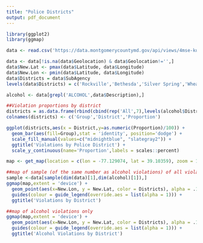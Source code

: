 ```yaml
---
title: "Police Districts"
output: pdf_document
---
```



```r
library(ggplot2)
library(ggmap)

data <- read.csv('https://data.montgomerycountymd.gov/api/views/4mse-ku6q/rows.csv?accessType=DOWNLOAD')

data <- data[!is.na(data$Geolocation) & data$Geolocation!='',]
data$New.Lat <- pmax(data$Latitude, data$Longitude)
data$New.Lon <- pmin(data$Latitude, data$Longitude)
data$Districts = data$SubAgency
levels(data$Districts) = c('Rockville','Bethesda','Silver Spring','Wheaton','Germantown','Gaithersburg','HQ')

alcohol <- data[grepl('ALCOHOL',data$Description),]
```


```r

##Violation proportions by district
districts = as.data.frame(rbind(cbind(rep('All',7),levels(alcohol$Districts),summary(data$SubAgency)/dim(data)[1]),cbind(rep('Alcohol',7),levels(alcohol$Districts),summary(alcohol$SubAgency)/dim(alcohol)[1])))
colnames(districts) <- c('Group','District','Proportion')

ggplot(districts,aes(x = District,y=as.numeric(Proportion)/100)) + 
  geom_bar(aes(fill=Group),stat = 'identity', position='dodge') + 
  scale_fill_manual(values=c("midnightblue", "slategray2")) + 
  ggtitle('Violations by Police District') + 
  scale_y_continuous(name='Proportion',labels = scales::percent)

```


```r

map <- get_map(location = c(lon = -77.129074, lat = 39.10359), zoom = 11,maptype='roadmap')

##map of sample (of the same number as alcohol violations) of all violations by district
sample <-data[sample(dim(data)[1],dim(alcohol)[1]),]
ggmap(map,extent = 'device') + 
  geom_point(aes(x=New.Lon, y = New.Lat, color = Districts), alpha = .1, size = 2,data = sample) + 
  guides(colour = guide_legend(override.aes = list(alpha = 1))) + 
  ggtitle('Violations by District')

```


```r

##map of alcohol violations only
ggmap(map,extent = 'device') + 
  geom_point(aes(x=New.Lon, y = New.Lat, color = Districts), alpha = .1, size = 2,data = alcohol) + 
  guides(colour = guide_legend(override.aes = list(alpha = 1))) + 
  ggtitle('Alcohol Violations by District')

```

